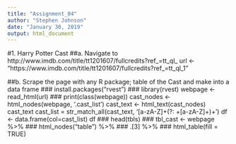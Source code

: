 ```yaml
---
title: "Assignment_04"
author: "Stephen Johnson"
date: "January 30, 2019"
output: html_document
---
```


#1. Harry Potter Cast
##a. Navigate to http://www.imdb.com/title/tt1201607/fullcredits?ref_=tt_ql_
url <- "https://www.imdb.com/title/tt1201607/fullcredits?ref_=tt_ql_1"

##b. Scrape the page with any R package; table of the Cast and make into a data frame
### install.packages("rvest")
### library(rvest)
webpage <- read_html(url)
### print(class(webpage))
cast_nodes <- html_nodes(webpage, '.cast_list')
cast_text <- html_text(cast_nodes)
cast_text
cast_list = str_match_all(cast_text, '[a-zA-Z]+(?: +[a-zA-Z]+)+')
df <- data.frame(col=cast_list)
df
### head(tbls)
### tbl_cast <- webpage %>%
###    html_nodes("table") %>%
###    .[3] %>%
###    html_table(fill = TRUE)